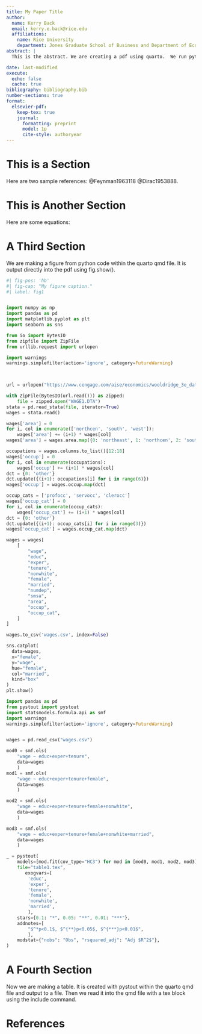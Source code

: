 ```yaml
---
title: My Paper Title
author:
  name: Kerry Back
  email: kerry.e.back@rice.edu
  affiliations: 
    name: Rice University
    department: Jones Graduate School of Business and Department of Economics
abstract: |
  This is the abstract. We are creating a pdf using quarto.  We run python code and latex code in the same qmd file.  By setting keep-tex: true in the qmd file, we also output a tex file, which we could run with any tex engine.  We are using the Elsevier style file.  

date: last-modified
execute:
  echo: false
  cache: true
bibliography: bibliography.bib
number-sections: true
format:
  elsevier-pdf:
    keep-tex: true
    journal:
      formatting: preprint
      model: 1p
      cite-style: authoryear
---
```



\thispagestyle{empty}
\newpage

# This is a Section

Here are two sample references:  @Feynman1963118 @Dirac1953888.

# This is Another Section

Here are some equations:
\begin{align}
f(x) &= \int_0^x t^2 \, \mathrm{d} t\\ 
g(x) &= \int_0^x t^3 \, \mathrm{d} t
\end{align}


# A Third Section 

We are making a figure from python code within the quarto qmd file.  It is output directly into the pdf using fig.show().

```python

#| fig-pos: 'hb'
#| fig-cap: "My figure caption."
#| label: fig1


import numpy as np
import pandas as pd
import matplotlib.pyplot as plt
import seaborn as sns

from io import BytesIO
from zipfile import ZipFile
from urllib.request import urlopen

import warnings
warnings.simplefilter(action='ignore', category=FutureWarning)


    
url = urlopen("https://www.cengage.com/aise/economics/wooldridge_3e_datasets/statafiles.zip")

with ZipFile(BytesIO(url.read())) as zipped:
    file = zipped.open("WAGE1.DTA")
stata = pd.read_stata(file, iterator=True)
wages = stata.read()

wages['area'] = 0
for i, col in enumerate(['northcen', 'south', 'west']):
    wages['area'] += (i+1) * wages[col]
wages['area'] = wages.area.map({0: 'northeast', 1: 'northcen', 2: 'south', 3: 'west'})

occupations = wages.columns.to_list()[12:18] 
wages['occup'] = 0
for i, col in enumerate(occupations):
    wages['occup'] += (i+1) * wages[col]
dct = {0: 'other'}
dct.update({(i+1): occupations[i] for i in range(6)})
wages['occup'] = wages.occup.map(dct)

occup_cats = ['profocc', 'servocc', 'clerocc']
wages['occup_cat'] = 0
for i, col in enumerate(occup_cats):
    wages['occup_cat'] += (i+1) * wages[col]
dct = {0: 'other'}
dct.update({(i+1): occup_cats[i] for i in range(3)})
wages['occup_cat'] = wages.occup_cat.map(dct)

wages = wages[ 
    [ 
        "wage",
        "educ",
        "exper",
        "tenure",
        "nonwhite",
        "female",
        "married",
        "numdep",
        "smsa",
        "area",
        "occup",
        "occup_cat",
    ]
]

wages.to_csv('wages.csv', index=False)

sns.catplot(
  data=wages, 
  x="female", 
  y="wage", 
  hue="female", 
  col="married", 
  kind="box"
)
plt.show()
```


```python

import pandas as pd
from pystout import pystout
import statsmodels.formula.api as smf
import warnings
warnings.simplefilter(action='ignore', category=FutureWarning)


wages = pd.read_csv("wages.csv")

mod0 = smf.ols(
    "wage ~ educ+exper+tenure",
    data=wages
    )
mod1 = smf.ols(
    "wage ~ educ+exper+tenure+female",
    data=wages
    )

mod2 = smf.ols(
    "wage ~ educ+exper+tenure+female+nonwhite",
    data=wages
    )

mod3 = smf.ols(
    "wage ~ educ+exper+tenure+female+nonwhite+married", 
    data=wages
    )

_ = pystout(
    models=[mod.fit(cov_type="HC3") for mod in [mod0, mod1, mod2, mod3]],
    file="table1.tex",
       exogvars=[
        'educ', 
        'exper', 
        'tenure', 
        'female', 
        'nonwhite', 
        'married',
        ],
    stars={0.1: "*", 0.05: "**", 0.01: "***"},
    addnotes=[
        "$^*p<0.1$, $^{**}p<0.05$, $^{***}p<0.01$",
        ],
    modstat={"nobs": "Obs", "rsquared_adj": "Adj $R^2$"},
)
```



# A Fourth Section

Now we are making a table.  It is created with pystout within the quarto qmd file and output to a file.  Then we read it into the qmd file with a tex block using the include command.

```{=tex}
\begin{table}[hb]
\label{tab:wages}
\centering
\include{table1.tex}
\caption{This is a table caption.}
\end{table}
```


# References {-}
